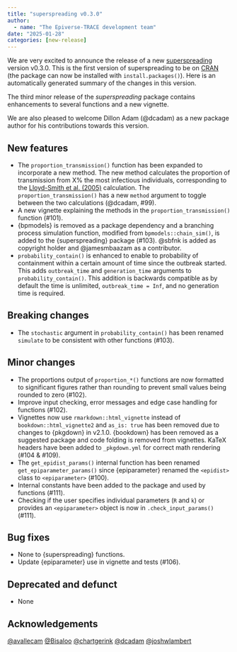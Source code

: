 ```yaml
---
title: "superspreading v0.3.0"
author:
  - name: "The Epiverse-TRACE development team"
date: "2025-01-28"
categories: [new-release]
---
```


We are very excited to announce the release of a new [superspreading](<https://epiverse-trace.github.io/superspreading>) version v0.3.0. This is the first version of superspreading to be on [CRAN](https://cran.r-project.org/package=superspreading) (the package can now be installed with `install.packages()`).
Here is an automatically generated summary of the changes in this version.

The third minor release of the _superspreading_ package contains enhancements to several functions and a new vignette. 

We are also pleased to welcome Dillon Adam (@dcadam) as a new package author for his contributions towards this version.

## New features

* The `proportion_transmission()` function has been expanded to incorporate a new method. The new method calculates the proportion of transmission from X% the most infectious individuals, corresponding to the [Lloyd-Smith et al. (2005)](https://doi.org/10.1038%2Fnature04153) calculation. The `proportion_transmission()` has a new `method` argument to toggle between the two calculations (@dcadam, #99).
* A new vignette explaining the methods in the `proportion_transmission()` function (#101). 
* {bpmodels} is removed as a package dependency and a branching process simulation function, modified from `bpmodels::chain_sim()`, is added to the {superspreading} package (#103). @sbfnk is added as copyright holder and @jamesmbaazam as a contributor.
* `probability_contain()` is enhanced to enable to probability of containment within a certain amount of time since the outbreak started. This adds `outbreak_time` and `generation_time` arguments to `probability_contain()`. This addition is backwards compatible as by default the time is unlimited, `outbreak_time = Inf`, and no generation time is required.

## Breaking changes

* The `stochastic` argument in `probability_contain()` has been renamed `simulate` to be consistent with other functions (#103).

## Minor changes

* The proportions output of `proportion_*()` functions are now formatted to significant figures rather than rounding to prevent small values being rounded to zero (#102).
* Improve input checking, error messages and edge case handling for functions (#102).
* Vignettes now use `rmarkdown::html_vignette` instead of `bookdown::html_vignette2` and `as_is: true` has been removed due to changes to {pkgdown} in v2.1.0. {bookdown} has been removed as a suggested package and code folding is removed from vignettes. KaTeX headers have been added to `_pkgdown.yml` for correct math rendering (#104 & #109).
* The `get_epidist_params()` internal function has been renamed `get_epiparameter_params()` since {epiparameter} renamed the `<epidist>` class to `<epiparameter>` (#100).
* Internal constants have been added to the package and used by functions (#111). 
* Checking if the user specifies individual parameters (`R` and `k`) or provides an `<epiparameter>` object is now in `.check_input_params()` (#111).

## Bug fixes

* None to {superspreading} functions.
* Update {epiparameter} use in vignette and tests (#106).

## Deprecated and defunct

* None


## Acknowledgements

[&#x0040;avallecam](https://github.com/avallecam) [&#x0040;Bisaloo](https://github.com/Bisaloo) [&#x0040;chartgerink](https://github.com/chartgerink) [&#x0040;dcadam](https://github.com/dcadam) [&#x0040;joshwlambert](https://github.com/joshwlambert)
